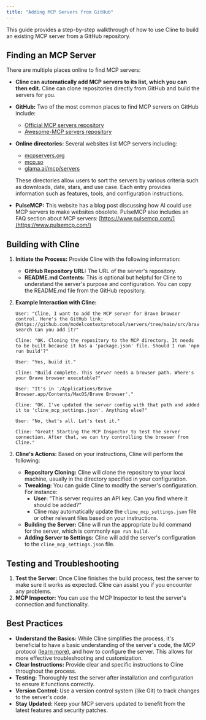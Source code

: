 ```yaml
---
title: "Adding MCP Servers from GitHub"
---
```


This guide provides a step-by-step walkthrough of how to use Cline to build an existing MCP server from a GitHub repository.

## **Finding an MCP Server**

There are multiple places online to find MCP servers:

-   **Cline can automatically add MCP servers to its list, which you can then edit.** Cline can clone repositories directly from GitHub and build the servers for you.
-   **GitHub:** Two of the most common places to find MCP servers on GitHub include:
    -   [Official MCP servers repository](https://github.com/modelcontextprotocol/servers)
    -   [Awesome-MCP servers repository](https://github.com/punkpeye/awesome-mcp-servers)
-   **Online directories:** Several websites list MCP servers including:

    -   [mcpservers.org](https://mcpservers.org/)
    -   [mcp.so](https://mcp.so/)
    -   [glama.ai/mcp/servers](https://glama.ai/mcp/servers)

    These directories allow users to sort the servers by various criteria such as downloads, date, stars, and use case. Each entry provides information such as features, tools, and configuration instructions.

-   **PulseMCP:** This website has a blog post discussing how AI could use MCP servers to make websites obsolete. PulseMCP also includes an FAQ section about MCP servers: [https://www.pulsemcp.com/](https://www.pulsemcp.com/)

## **Building with Cline**

1. **Initiate the Process:** Provide Cline with the following information:
    - **GitHub Repository URL:** The URL of the server's repository.
    - **README.md Contents:** This is optional but helpful for Cline to understand the server's purpose and configuration. You can copy the README.md file from the GitHub repository.
2. **Example Interaction with Cline:**

    ```
    User: "Cline, I want to add the MCP server for Brave browser control. Here's the GitHub link: @https://github.com/modelcontextprotocol/servers/tree/main/src/brave-search Can you add it?"

    Cline: "OK. Cloning the repository to the MCP directory. It needs to be built because it has a 'package.json' file. Should I run 'npm run build'?"

    User: "Yes, build it."

    Cline: "Build complete. This server needs a browser path. Where's your Brave browser executable?"

    User: "It's in '/Applications/Brave Browser.app/Contents/MacOS/Brave Browser'."

    Cline: "OK. I've updated the server config with that path and added it to 'cline_mcp_settings.json'. Anything else?"

    User: "No, that's all. Let's test it."

    Cline: "Great! Starting the MCP Inspector to test the server connection. After that, we can try controlling the browser from Cline."
    ```

3. **Cline's Actions:** Based on your instructions, Cline will perform the following:
    - **Repository Cloning:** Cline will clone the repository to your local machine, usually in the directory specified in your configuration.
    - **Tweaking:** You can guide Cline to modify the server's configuration. For instance:
        - **User:** "This server requires an API key. Can you find where it should be added?"
        - Cline may automatically update the `cline_mcp_settings.json` file or other relevant files based on your instructions.
    - **Building the Server:** Cline will run the appropriate build command for the server, which is commonly `npm run build`.
    - **Adding Server to Settings:** Cline will add the server's configuration to the `cline_mcp_settings.json` file.

## **Testing and Troubleshooting**

1. **Test the Server:** Once Cline finishes the build process, test the server to make sure it works as expected. Cline can assist you if you encounter any problems.
2. **MCP Inspector:** You can use the MCP Inspector to test the server's connection and functionality.

## **Best Practices**

-   **Understand the Basics:** While Cline simplifies the process, it's beneficial to have a basic understanding of the server's code, the MCP protocol ([learn more](/mcp/mcp-overview)), and how to configure the server. This allows for more effective troubleshooting and customization.
-   **Clear Instructions:** Provide clear and specific instructions to Cline throughout the process.
-   **Testing:** Thoroughly test the server after installation and configuration to ensure it functions correctly.
-   **Version Control:** Use a version control system (like Git) to track changes to the server's code.
-   **Stay Updated:** Keep your MCP servers updated to benefit from the latest features and security patches.

